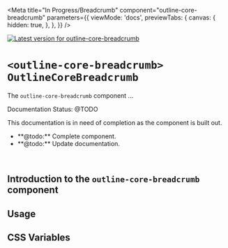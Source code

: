 

<Meta
  title="In Progress/Breadcrumb"
  component="outline-core-breadcrumb"
  parameters={{
    viewMode: 'docs',
    previewTabs: {
      canvas: {
        hidden: true,
      },
    },
  }}
/>

[![Latest version for outline-core-breadcrumb](https://img.shields.io/npm/v/@phase2/outline-core-breadcrumb)](https://www.npmjs.com/package/@phase2/outline-core-breadcrumb)

# `<outline-core-breadcrumb>` `OutlineCoreBreadcrumb`

The `outline-core-breadcrumb` component ...

<outline-core-alert status="warning">
  <span slot="header">Documentation Status: @TODO</span>
  <p>This documentation is in need of completion as the component is built out.</p>
  <ul>
    <li>**@todo:** Complete component.</li>
    <li>**@todo:** Update documentation.</li>
  </ul>
</outline-core-alert>
<br />

## Introduction to the **`outline-core-breadcrumb`** component


## Usage

## CSS Variables

